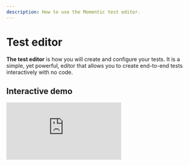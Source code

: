 ```yaml
---
description: How to use the Momentic test editor.
---
```


# Test editor

**The test editor** is how you will create and configure your tests. It is a simple, yet powerful, editor that allows you to create end-to-end tests interactively with no code.

## Interactive demo

<div
  style={{
    position: "relative",
    paddingBottom: "calc(70.63696369636963% + 42px)",
    height: 0,
  }}
>
  <iframe
    src="https://app.supademo.com/embed/N2t2lIbAXPJfetuF0F8AG"
    frameBorder="0"
    allowFullScreen
    allow="clipboard-write"
    style={{
      position: "absolute",
      top: 0,
      left: 0,
      width: "100%",
      height: "100%",
    }}
  ></iframe>
</div>
